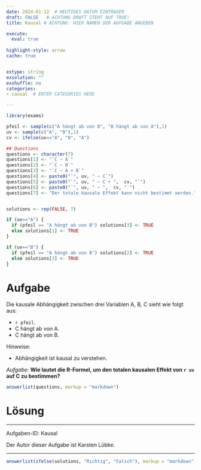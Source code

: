 ```yaml
---
date: 2024-01-12  # HEUTIGES DATUM EINTRAGEN
draft: FALSE   # ACHTUNG DRAFT STEHT AUF TRUE!
title: Kausal # ACHTUNG: HIER NAMEN DER AUFGABE ANGEBEN

execute: 
  eval: true 
  
highlight-style: arrow 
cache: true


extype: string
exsolution: ""
exshuffle: no
categories:
- causal  # ENTER CATEGORIES HERE

---
```






<!-- The author of this question is Karsten Lübke. -->


```r
library(exams)

pfeil <- sample(c("A hängt ab von B", "B hängt ab von A"),1)
uv <- sample(c("A", "B"),1)
cv <- ifelse(uv=="A", "B", "A")

## Questions
questions <- character(7)
questions[1] <- "`C ~ A`"
questions[2] <- "`C ~ B`"
questions[3] <- "`C ~ A + B`"
questions[4] <- paste0("`", uv, " ~ C`")
questions[5] <- paste0("`", uv, " ~ C + ",  cv, "`")
questions[6] <- paste0("`", uv, " ~ ",  cv, "`")
questions[7] <- "Der totale kausale Effekt kann nicht bestimmt werden."


solutions <- rep(FALSE, 7)

if (uv=="A") {
  if (pfeil == "A hängt ab von B") solutions[3] <- TRUE
  else solutions[1] <- TRUE
}

if (uv=="B") {
  if (pfeil == "A hängt ab von B") solutions[2] <- TRUE
  else solutions[3] <- TRUE
}


```

# Aufgabe
  
Die kausale Abhängigkeit zwischen drei Variablen A, B, C sieht wie folgt aus:

- `r pfeil`.
- C hängt ab von A.
- C hängt ab von B.

Hinweise:

- Abhängigkeit ist kausal zu verstehen.


*Aufgabe:* **Wie lautet die R-Formel, um den totalen kausalen Effekt von `r uv` auf C zu bestimmen?**
  
```r
answerlist(questions, markup = "markdown")
```


# Lösung


---

Aufgaben-ID: Kausal

Der Autor dieser Aufgabe ist Karsten Lübke.

---



```r
answerlist(ifelse(solutions, "Richtig", "Falsch"), markup = "markdown")
```

